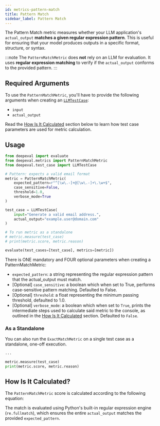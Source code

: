 ```yaml
---
id: metrics-pattern-match
title: Pattern Match
sidebar_label: Pattern Match
---
```


<head>
  <link
    rel="canonical"
    href="https://deepeval.com/docs/metrics-pattern-match"
  />
</head>


<MetricTagsDisplayer singleTurn={true} usesLLMs={false} referenceless={true} />

The Pattern Match metric measures whether your LLM application's `actual_output` **matches a given regular expression pattern**. This is useful for ensuring that your model produces outputs in a specific format, structure, or syntax.

:::note
The `PatternMatchMetric` does **not** rely on an LLM for evaluation. It uses **regular expression matching** to verify if the `actual_output` conforms to the provided pattern.
:::

## Required Arguments

To use the `PatternMatchMetric`, you'll have to provide the following arguments when creating an [`LLMTestCase`](/docs/evaluation-test-cases#llm-test-case):

- `input`
- `actual_output`

Read the [How Is It Calculated](#how-is-it-calculated) section below to learn how test case parameters are used for metric calculation.

## Usage

```python
from deepeval import evaluate
from deepeval.metrics import PatternMatchMetric
from deepeval.test_case import LLMTestCase

# Pattern: expects a valid email format
metric = PatternMatchMetric(
    expected_pattern=r"^[\w\.-]+@[\w\.-]+\.\w+$",
    case_sensitive=False,
    threshold=1.0,
    verbose_mode=True
)

test_case = LLMTestCase(
    input="Generate a valid email address.",
    actual_output="example.user@domain.com"
)

# To run metric as a standalone
# metric.measure(test_case)
# print(metric.score, metric.reason)

evaluate(test_cases=[test_case], metrics=[metric])
```
There is ONE mandatory and FOUR optional parameters when creating a PatternMatchMetric:

- `expected_pattern`: a string representing the regular expression pattern that the actual_output must match.
- [Optional] `case_sensitive`: a boolean which when set to True, performs case-sensitive pattern matching. Defaulted to False.
- [Optional] `threshold`: a float representing the minimum passing threshold, defaulted to 1.0.
- [Optional] `verbose_mode`: a boolean which when set to `True`, prints the intermediate steps used to calculate said metric to the console, as outlined in the [How Is It Calculated](#how-is-it-calculated) section. Defaulted to `False`.

### As a Standalone

You can also run the `ExactMatchMetric` on a single test case as a standalone, one-off execution.

```python
...

metric.measure(test_case)
print(metric.score, metric.reason)
```

## How Is It Calculated?

The `PatternMatchMetric` score is calculated according to the following equation:

<Equation formula="\text{Pattern Match Score} = \begin{cases} 1 & \text{if actual\_output fully matches the expected regex pattern}, \\ 0 & \text{otherwise} \end{cases}" />

The match is evaluated using Python's built-in regular expression engine (`re.fullmatch`), which ensures the entire `actual_output` matches the provided `expected_pattern`.

